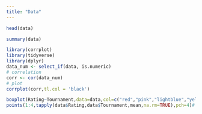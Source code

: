 ```yaml
---
title: "Data"
---
```


```r

head(data)
```

```r

summary(data)
```

```r

library(corrplot)
library(tidyverse)
library(dplyr)
data_num <- select_if(data, is.numeric)
# correlation
corr <- cor(data_num)
# plot
corrplot(corr,tl.col = 'black')
```

```r

boxplot(Rating~Tournament,data=data,col=c("red","pink","lightblue","yellow","purple"))
points(1:4,tapply(data$Rating,data$Tournament,mean,na.rm=TRUE),pch=4)#
```
